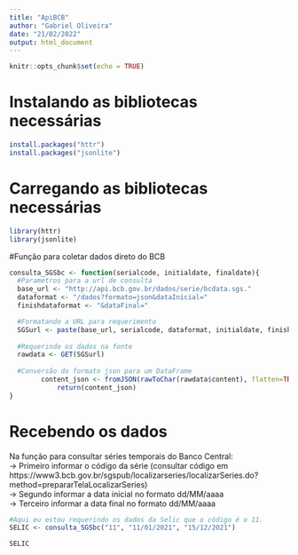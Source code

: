 ```yaml
---
title: "ApiBCB"
author: "Gabriel Oliveira"
date: "21/02/2022"
output: html_document
---
```


```r
knitr::opts_chunk$set(echo = TRUE)
```

# Instalando as bibliotecas necessárias
```r
install.packages("httr") 
install.packages("jsonlite")
```

# Carregando as bibliotecas necessárias
```r
library(httr)
library(jsonlite)
```

#Função para coletar dados direto do BCB
```r
consulta_SGSbc <- function(serialcode, initialdate, finaldate){
  #Parametros para a url de consulta
  base_url <- "http://api.bcb.gov.br/dados/serie/bcdata.sgs."
  dataformat <- "/dados?formato=json&dataInicial="
  finishdataformat <- "&dataFinal="

  #Formatando a URL para requerimento
  SGSurl <- paste(base_url, serialcode, dataformat, initialdate, finishdataformat, finaldate, sep = "")
  
  #Requerindo os dados na fonte
  rawdata <- GET(SGSurl)
  
  #Conversão do formato json para um DataFrame
        content_json <- fromJSON(rawToChar(rawdata$content), flatten=TRUE)
            return(content_json)
}
```

# Recebendo os dados
Na função para consultar séries temporais do Banco Central: <br />
    -> Primeiro informar o código da série (consultar código em https://www3.bcb.gov.br/sgspub/localizarseries/localizarSeries.do?method=prepararTelaLocalizarSeries) <br />
    -> Segundo informar a data inicial no formato dd/MM/aaaa <br />
    -> Terceiro informar a data final no formato dd/MM/aaaa <br />

```r
#Aqui eu estou requerindo os dados da Selic que o código é o 11.
SELIC <- consulta_SGSbc("11", "11/01/2021", "15/12/2021")

SELIC
```

